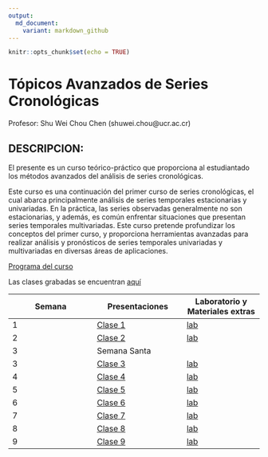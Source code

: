 ```yaml
---
output:
  md_document:
    variant: markdown_github
---
```


```r
knitr::opts_chunk$set(echo = TRUE)
```

# Tópicos Avanzados de Series Cronológicas

Profesor: Shu Wei Chou Chen (shuwei.chou@ucr.ac.cr)

## DESCRIPCION:

El presente es un curso teórico-práctico que proporciona al estudiantado los métodos avanzados del análisis de series cronológicas.

Este curso es una continuación del primer curso de series cronológicas, el cual abarca principalmente análisis de series temporales estacionarias y univariadas. En la práctica, las series observadas generalmente no son estacionarias, y además, es común enfrentar situaciones que presentan series temporales multivariadas. Este curso pretende profundizar los conceptos del primer curso, y proporciona herramientas avanzadas para realizar análisis y pronósticos de series temporales univariadas y multivariadas en diversas áreas de aplicaciones.

[Programa del curso](https://shuwei325.github.io/SP2600-I22/SP2600-programa.pdf)

Las clases grabadas se encuentran [aquí](https://youtube.com/playlist?list=PL81c0Y-B3uz1Vf_SsNyqssyX6QAhphXFB) 

Semana        | Presentaciones | Laboratorio y Materiales extras
------------- | -------------- | ------------
1             | [Clase 1](https://shuwei325.github.io/SP2600-I22/clase01.html)|[lab](https://shuwei325.github.io/SP2600-I22/lab01.R)
2             | [Clase 2](https://shuwei325.github.io/SP2600-I22/clase02.html)|[lab](https://shuwei325.github.io/SP2600-I22/lab02.R)  
3             | Semana Santa   |
3             | [Clase 3](https://shuwei325.github.io/SP2600-I22/clase03.html)|[lab](https://shuwei325.github.io/SP2600-I22/lab03.R)  
4             | [Clase 4](https://shuwei325.github.io/SP2600-I22/clase04.html)|[lab](https://shuwei325.github.io/SP2600-I22/lab04.R)  
5             | [Clase 5](https://shuwei325.github.io/SP2600-I22/clase05.html)|[lab](https://shuwei325.github.io/SP2600-I22/lab05.R)  
6             | [Clase 6](https://shuwei325.github.io/SP2600-I22/clase06.html)|[lab](https://shuwei325.github.io/SP2600-I22/lab06.rar)  
7             | [Clase 7](https://shuwei325.github.io/SP2600-I22/clase07.html)|[lab](https://shuwei325.github.io/SP2600-I22/lab07.R)  
8             | [Clase 8](https://shuwei325.github.io/SP2600-I22/clase08.html)|[lab](https://shuwei325.github.io/SP2600-I22/lab08.R)  
9             | [Clase 9](https://shuwei325.github.io/SP2600-I22/clase09.html)|[lab](https://shuwei325.github.io/SP2600-I22/lab09.R)  












